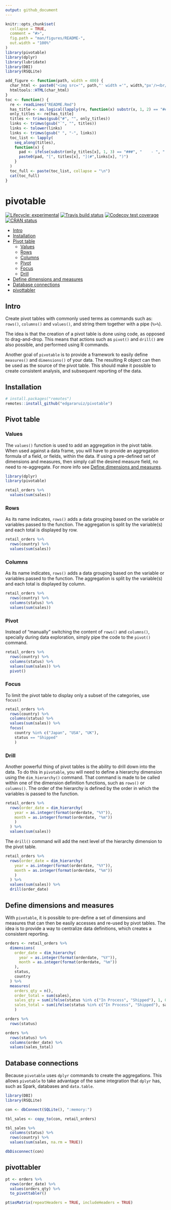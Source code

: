 ```yaml
---
output: github_document
---
```


<!-- README.md is generated from README.Rmd. Please edit that file -->

```r
knitr::opts_chunk$set(
  collapse = TRUE,
  comment = "#>",
  fig.path = "man/figures/README-",
  out.width = "100%"
)
library(pivotable)
library(dplyr)
library(lubridate)
library(DBI)
library(RSQLite)

add_figure <- function(path, width = 400) {
  char_html <- paste0("<img src='", path,"' width ='", width,"px'/><br/>")
  htmltools::HTML(char_html)
}
toc <- function() {
  re <- readLines("README.Rmd")
  has_title <- as.logical(lapply(re, function(x) substr(x, 1, 2) == "##"))
  only_titles <- re[has_title]
  titles <- trimws(gsub("#", "", only_titles))
  links <- trimws(gsub("`", "", titles))
  links <- tolower(links)
  links <- trimws(gsub(" ", "-", links))
  toc_list <- lapply(
    seq_along(titles),
    function(x) {
      pad <- ifelse(substr(only_titles[x], 1, 3) == "###", "    - ", "  - ")
      paste0(pad, "[", titles[x], "](#",links[x], ")")
    }
  )
  toc_full <- paste(toc_list, collapse = "\n") 
  cat(toc_full)
}

```

# pivotable

<!-- badges: start -->
[![Lifecycle: experimental](https://img.shields.io/badge/lifecycle-experimental-orange.svg)](https://www.tidyverse.org/lifecycle/#experimental)
[![Travis build status](https://travis-ci.org/edgararuiz/pivotable.svg?branch=master)](https://travis-ci.org/edgararuiz/pivotable)
[![Codecov test coverage](https://codecov.io/gh/edgararuiz/pivotable/branch/master/graph/badge.svg)](https://codecov.io/gh/edgararuiz/pivotable?branch=master)
[![CRAN status](https://www.r-pkg.org/badges/version/pivotable)](https://CRAN.R-project.org/package=pivotable)
<!-- badges: end -->
  
  - [Intro](#intro)
  - [Installation](#installation)
  - [Pivot table](#pivot-table)
    - [Values](#values)
    - [Rows](#rows)
    - [Columns](#columns)
    - [Pivot](#pivot)
    - [Focus](#focus)
    - [Drill](#drill)
  - [Define dimensions and measures](#define-dimensions-and-measures)
  - [Database connections](#database-connections)
  - [pivottabler](#pivottabler)

## Intro

Create pivot tables with commonly used terms as commands such as: `rows()`, `columns()` and `values()`, and string them together with a pipe (`%>%`).

The idea is that the creation of a pivot table is done using code, as opposed to drag-and-drop.  This means that actions such as `pivot()` and `drill()` are also possible, and performed using R commands.

Another goal of `pivotable` is to provide a framework to easily define `measures()` and `dimensions()` of your data.  The resulting R object can then be used as the source of the pivot table.  This should make it possible to create consistent analysis, and subsequent reporting of the data.  


## Installation

``` r
# install.packages("remotes")
remotes::install_github("edgararuiz/pivotable")
```

## Pivot table

### Values

The `values()` function is used to add an aggregation in the pivot table.  When used against a data frame, you will have to provide an aggregation formula of a field, or fields, within the data.  If using a pre-defined set of dimensions and measures, then simply call the desired measure field, no need to re-aggregate.  For more info see [Define dimensions and measures](#define-dimensions-and-measures).

```r
library(dplyr)
library(pivotable)

retail_orders %>%
  values(sum(sales))
```

### Rows

As its name indicates, `rows()` adds a data grouping based on the variable or variables passed to the function.  The aggregation is split by the variable(s) and each total is displayed by row.

```r
retail_orders %>%
  rows(country) %>%
  values(sum(sales)) 
```

### Columns

As its name indicates, `rows()` adds a data grouping based on the variable or variables passed to the function.  The aggregation is split by the variable(s) and each total is displayed by column.

```r
retail_orders %>%
  rows(country) %>%
  columns(status) %>%
  values(sum(sales))
```

### Pivot

Instead of "manually" switching the content of `rows()` and `columns()`, specially during data exploration, simply pipe the code to the `pivot()` command.  

```r
retail_orders %>%
  rows(country) %>%
  columns(status) %>%
  values(sum(sales)) %>%
  pivot()
```

### Focus

To limit the pivot table to display only a subset of the categories, use `focus()`

```r
retail_orders %>%
  rows(country) %>%
  columns(status) %>%
  values(sum(sales)) %>%
  focus(
    country %in% c("Japan", "USA", "UK"), 
    status == "Shipped"
    ) 
```


### Drill

Another powerful thing of pivot tables is the ability to drill down into the data.  To do this in `pivotable`, you will need to define a hierarchy dimension using the `dim_hierarchy()` command.  That command is made to be called within one of the dimension definition functions, such as `rows()` or `columns()`.  The order of the hierarchy is defined by the order in which the variables is passed to the function.

```r
retail_orders %>%
  rows(order_date = dim_hierarchy(
    year = as.integer(format(orderdate, "%Y")),
    month = as.integer(format(orderdate, "%m"))
    )
  ) %>%
  values(sum(sales))
```

The `drill()` command will add the next level of the hierarchy dimension to the pivot table. 

```r
retail_orders %>%
  rows(order_date = dim_hierarchy(
    year = as.integer(format(orderdate, "%Y")),
    month = as.integer(format(orderdate, "%m"))
    )
  ) %>%
  values(sum(sales)) %>%
  drill(order_date)
```

## Define dimensions and measures

With `pivotable`, it is possible to pre-define a set of dimensions and measures that can then be easily accesses and re-used by pivot tables.  The idea is to provide a way to centralize data definitions, which creates a consistent reporting.  

```r
orders <- retail_orders %>%
  dimensions(
    order_date = dim_hierarchy(
      year = as.integer(format(orderdate, "%Y")),
      month = as.integer(format(orderdate, "%m"))
    ),
    status, 
    country
  ) %>%
  measures(
    orders_qty = n(), 
    order_total = sum(sales),
    sales_qty = sum(ifelse(status %in% c("In Process", "Shipped"), 1, 0)),
    sales_total = sum(ifelse(status %in% c("In Process", "Shipped"), sales, 0))
    )
```

```r
orders %>%
  rows(status)
```

```r
orders %>%
  rows(status) %>%
  columns(order_date) %>%
  values(sales_total)
```

## Database connections

Because `pivotable` uses `dplyr` commands to create the aggregations.  This allows `pivotable` to take advantage of the same integration that `dplyr` has, such as Spark, databases and `data.table`.   

```r
library(DBI)
library(RSQLite)

con <- dbConnect(SQLite(), ":memory:")

tbl_sales <- copy_to(con, retail_orders)

tbl_sales %>%
  columns(status) %>%
  rows(country) %>%
  values(sum(sales, na.rm = TRUE))
```

```r
dbDisconnect(con)
```

## pivottabler

```r
pt <- orders %>%
  rows(order_date) %>%
  values(orders_qty) %>%
  to_pivottabler()

pt$asMatrix(repeatHeaders = TRUE, includeHeaders = TRUE)
```


